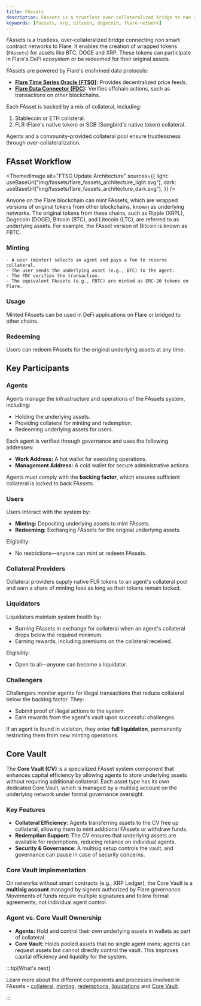 ```yaml
---
title: FAssets
description: FAssets is a trustless over-collateralized bridge to non smart contract networks to Flare.
keywords: [fassets, xrp, bitcoin, dogecoin, flare-network]
---
```



FAssets is a trustless, over-collateralized bridge connecting non smart contract networks to Flare.
It enables the creation of wrapped tokens (`FAssets`) for assets like BTC, DOGE and XRP.
These tokens can participate in Flare's DeFi ecosystem or be redeemed for their original assets.

FAssets are powered by Flare's enshrined data protocols:

- **[Flare Time Series Oracle (FTSO)](/ftso/overview):** Provides decentralized price feeds.
- **[Flare Data Connector (FDC)](/fdc/overview):** Verifies offchain actions, such as transactions on other blockchains.

Each FAsset is backed by a mix of collateral, including:

1. Stablecoin or ETH collateral.
2. FLR (Flare's native token) or SGB (Songbird's native token) collateral.

Agents and a community-provided collateral pool ensure trustlessness through over-collateralization.

## FAsset Workflow

<ThemedImage
  alt="FTSO Update Architecture"
  sources={{
    light: useBaseUrl("img/fassets/flare_fassets_architecture_light.svg"),
    dark: useBaseUrl("img/fassets/flare_fassets_architecture_dark.svg"),
  }}
/>

Anyone on the Flare blockchain can mint FAssets, which are wrapped versions of original tokens from other blockchains, known as underlying networks. The original tokens from these chains, such as Ripple (XRPL), Dogecoin (DOGE), Bitcoin (BTC), and Litecoin (LTC), are referred to as underlying assets. For example, the FAsset version of Bitcoin is known as FBTC.

### Minting

    - A user (minter) selects an agent and pays a fee to reserve collateral.
    - The user sends the underlying asset (e.g., BTC) to the agent.
    - The FDC verifies the transaction.
    - The equivalent FAssets (e.g., FBTC) are minted as ERC-20 tokens on Flare.

### Usage

Minted FAssets can be used in DeFi applications on Flare or bridged to other chains.

### Redeeming

Users can redeem FAssets for the original underlying assets at any time.

## Key Participants

### Agents

Agents manage the infrastructure and operations of the FAssets system, including:

- Holding the underlying assets.
- Providing collateral for minting and redemption.
- Redeeming underlying assets for users.

Each agent is verified through governance and uses the following addresses:

- **Work Address:** A hot wallet for executing operations.
- **Management Address:** A cold wallet for secure administrative actions.

Agents must comply with the **backing factor**, which ensures sufficient collateral is locked to back FAssets.

### Users

Users interact with the system by:

- **Minting:** Depositing underlying assets to mint FAssets.
- **Redeeming:** Exchanging FAssets for the original underlying assets.

Eligibility:

- No restrictions—anyone can mint or redeem FAssets.

### Collateral Providers

Collateral providers supply native FLR tokens to an agent's collateral pool and earn a share of minting fees as long as their tokens remain locked.

### Liquidators

Liquidators maintain system health by:

- Burning FAssets in exchange for collateral when an agent's collateral drops below the required minimum.
- Earning rewards, including premiums on the collateral received.

Eligibility:

- Open to all—anyone can become a liquidator.

### Challengers

Challengers monitor agents for illegal transactions that reduce collateral below the backing factor. They:

- Submit proof of illegal actions to the system.
- Earn rewards from the agent's vault upon successful challenges.

If an agent is found in violation, they enter **full liquidation**, permanently restricting them from new minting operations.

## Core Vault

The **Core Vault (CV)** is a specialized FAsset system component that enhances capital efficiency by allowing agents to store underlying assets without requiring additional collateral.
Each asset type has its own dedicated Core Vault, which is managed by a multisig account on the underlying network under formal governance oversight.

### Key Features

- **Collateral Efficiency:** Agents transferring assets to the CV free up collateral, allowing them to mint additional FAssets or withdraw funds.
- **Redemption Support:** The CV ensures that underlying assets are available for redemptions, reducing reliance on individual agents.
- **Security & Governance:** A multisig setup controls the vault, and governance can pause in case of security concerns.

### Core Vault Implementation

On networks without smart contracts (e.g., XRP Ledger), the Core Vault is a **multisig account** managed by signers authorized by Flare governance.
Movements of funds require multiple signatures and follow formal agreements, not individual agent control.

### Agent vs. Core Vault Ownership

- **Agents:** Hold and control their own underlying assets in wallets as part of collateral.  
- **Core Vault:** Holds pooled assets that no single agent owns; agents can request assets but cannot directly control the vault.
This improves capital efficiency and liquidity for the system.

:::tip[What's next]

Learn more about the different components and processes involved in FAssets - [collateral](/fassets/collateral), [minting](/fassets/minting), [redemptions](/fassets/redemption), [liquidations](/fassets/liquidation) and [Core Vault](/fassets/core-vault).

:::
